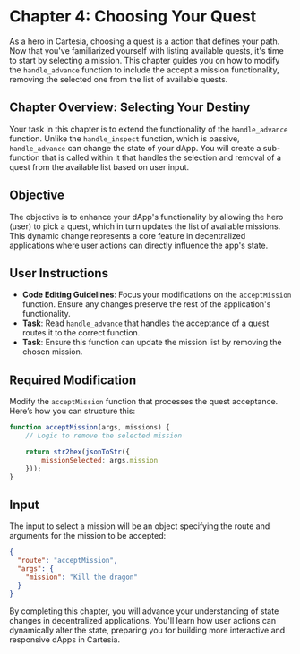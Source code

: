 # Chapter 4: Choosing Your Quest

As a hero in Cartesia, choosing a quest is a action that defines your path. Now that you've familiarized yourself with listing available quests, it's time to start by selecting a mission. This chapter guides you on how to modify the `handle_advance` function to include the accept a mission functionality, removing the selected one from the list of available quests.

## Chapter Overview: Selecting Your Destiny

Your task in this chapter is to extend the functionality of the `handle_advance` function. Unlike the `handle_inspect` function, which is passive, `handle_advance` can change the state of your dApp. You will create a sub-function that is called within it that handles the selection and removal of a quest from the available list based on user input.

## Objective

The objective is to enhance your dApp's functionality by allowing the hero (user) to pick a quest, which in turn updates the list of available missions. This dynamic change represents a core feature in decentralized applications where user actions can directly influence the app's state.

## User Instructions

- **Code Editing Guidelines**: Focus your modifications on the `acceptMission` function. Ensure any changes preserve the rest of the application's functionality.
- **Task**: Read `handle_advance` that handles the acceptance of a quest routes it to the correct function.
- **Task**: Ensure this function can update the mission list by removing the chosen mission.

## Required Modification

Modify the `acceptMission` function that processes the quest acceptance. Here’s how you can structure this:

```javascript
function acceptMission(args, missions) {
    // Logic to remove the selected mission

    return str2hex(jsonToStr({ 
        missionSelected: args.mission
    }));
}
```

## Input
The input to select a mission will be an object specifying the route and arguments for the mission to be accepted:

```json
{
  "route": "acceptMission",
  "args": {
    "mission": "Kill the dragon"
  }
}
```

By completing this chapter, you will advance your understanding of state changes in decentralized applications. You'll learn how user actions can dynamically alter the state, preparing you for building more interactive and responsive dApps in Cartesia.